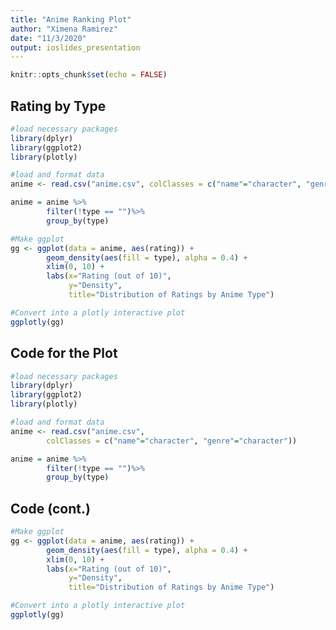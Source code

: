 ```yaml
---
title: "Anime Ranking Plot"
author: "Ximena Ramirez"
date: "11/3/2020"
output: ioslides_presentation
---
```


```r
knitr::opts_chunk$set(echo = FALSE)
```

## Rating by Type

```r
#load necessary packages
library(dplyr)
library(ggplot2)
library(plotly)

#load and format data
anime <- read.csv("anime.csv", colClasses = c("name"="character", "genre"="character"))

anime = anime %>% 
        filter(!type == "")%>%
        group_by(type)

#Make ggplot
gg <- ggplot(data = anime, aes(rating)) +
        geom_density(aes(fill = type), alpha = 0.4) +
        xlim(0, 10) +
        labs(x="Rating (out of 10)", 
             y="Density", 
             title="Distribution of Ratings by Anime Type")

#Convert into a plotly interactive plot
ggplotly(gg)
```

## Code for the Plot

```r
#load necessary packages
library(dplyr)
library(ggplot2)
library(plotly)

#load and format data
anime <- read.csv("anime.csv", 
        colClasses = c("name"="character", "genre"="character"))

anime = anime %>% 
        filter(!type == "")%>%
        group_by(type)
```

## Code (cont.)

```r
#Make ggplot
gg <- ggplot(data = anime, aes(rating)) +
        geom_density(aes(fill = type), alpha = 0.4) +
        xlim(0, 10) +
        labs(x="Rating (out of 10)", 
             y="Density", 
             title="Distribution of Ratings by Anime Type")

#Convert into a plotly interactive plot
ggplotly(gg)
```